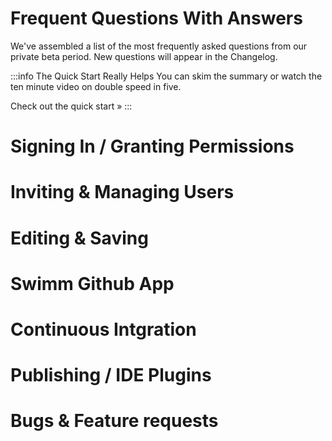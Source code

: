 
# Frequent Questions With Answers

We've assembled a list of the most frequently asked questions from our private
beta period. New questions will appear in the <Link to="/blog">Changelog</Link>.

:::info The Quick Start Really Helps
You can skim the summary or watch the ten minute video on double speed in five.

<Link to="/docs/quickstart" 
    className="button button--secondary button--lg">Check out the quick start &raquo;</Link>
:::

# Signing In / Granting Permissions

# Inviting & Managing Users

# Editing & Saving

# Swimm Github App

# Continuous Intgration

# Publishing / IDE Plugins

# Bugs & Feature requests